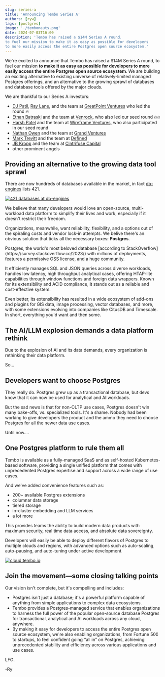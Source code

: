 ```yaml
---
slug: series-a
title: 'Announcing Tembo Series A'
authors: [ryw]
tags: [postgres]
image: './tembonauts.png'
date: 2024-07-03T16:00
description: 'Tembo has raised a $14M Series A round, 
to fuel our mission to make it as easy as possible for developers 
to more easily access the entire Postgres open source ecosystem.'
---
```


We're excited to announce that Tembo has raised a $14M Series A round, 
to fuel our mission **to make it as easy as possible for developers 
to more easily access the entire Postgres open source ecosystem**. We 
are building an exciting alternative to existing universe of 
relatively-limited managed Postgres offerings, and an alternative to the 
growing sprawl of databases and database tools offered by the major clouds.

We are thankful to our Series A investors:

* [DJ Patil](https://www.gpv.com/team/dj-patil), 
  [Ray Lane](https://www.gpv.com/team/ray-lane),
  and the team at [GreatPoint Ventures](https://www.gpv.com/) who led the round 🔥
* [Ethan Batraski](https://www.venrock.com/teammember/ethan-batraski/) 
  and the team at [Venrock](https://www.venrock.com/), who also led our seed round 🔥🔥
* [Harsh Patel](https://x.com/harsh1) and the team
  at [Wireframe Ventures](https://www.wireframevc.com/),
  who also participated in our seed round
* [Nathan Owen](https://grandvcp.com/team/member/1104)
  and the team at [Grand Ventures](https://grandvcp.com/)
* [Mark Trevitt](https://www.linkedin.com/in/marktrevitt)
  and the team at [Defined](https://www.definedvc.com/)
* [JB Kropp](https://www.linkedin.com/in/kropp/) 
  and the team at [Cintrifuse Capital](https://cintrifuse.com/)
* other prominent angels

## Providing an alternative to the growing data tool sprawl

There are now hundreds of databases available in the market, in fact
[db-engines](https://db-engines.com/en/ranking) lists 421.

[![421 databases at db-engines](./421-databases.png 'db-engines')](https://db-engines.com/en/ranking)

We believe that many developers would love an open-source, 
multi-workload data platform to simplify their lives and work, 
especially if it doesn't restrict their freedom.

Organizations, meanwhile, want reliability, flexibility, and a 
options out of the spiraling costs and vendor lock-in attempts. 
We belive there's an obvious solution that ticks all the necessary 
boxes: **Postgres**.

<Callout title="Postgres is the world's favorite database" variant='info'>
  Postgres, the world's most beloved database 
  [according to StackOverflow](https://survey.stackoverflow.co/2023/)
  with millions of deployments, 
  features a permissive OSS license, and a huge community. 
  
  It efficiently 
  manages SQL and JSON queries across diverse workloads, handles low 
  latency, high throughput analytical cases, offering HTAP-lite capabilities 
  through window functions and foreign data wrappers. Known for its 
  extensibility and ACID compliance, it stands out as a reliable and 
  cost-effective system.

  Even better, its extensibility has resulted in a wide ecosystem of 
  add-ons and plugins for GIS data, image processing, vector databases, 
  and more, with some extensions evolving into companies like CitusDB 
  and Timescale. In short, everything you'd want and then some.
</Callout>

## The AI/LLM explosion demands a data platform rethink

Due to the explosion of AI and its data demands,
every organization is rethinking their data platform.

So...

## Developers want to choose Postgres

They really do. Postgres grew up as a transactional database, but devs know that
it can now be used for analytical and AI workloads.

But the sad news is that for non-OLTP use cases, Postgres doesn't win many bake-offs,
vs. specialized tools. It's a shame. Nobody had been working to give developers the
product and the ammo they need to choose Postgres for all the newer data use cases.

Until now....

## One Postgres platform to rule them all

Tembo is available as a fully-managed SaaS and as self-hosted Kubernetes-based
software, providing a single unified platform that comes with unprecedented
Postgres expertise and support across a wide range of use cases.

And we've added convenience features such as:

-   200+ available Postgres extensions
-   columnar data storage
-   tiered storage
-   in-cluster embedding and LLM services
-   a lot more

This provides teams the ability to build modern data products with maximum security,
real time data access, and absolute data sovereignty.

Developers will easily be able to deploy different flavors of Postgres
to multiple clouds and regions, with advanced options such as auto-scaling,
auto-pausing, and auto-tuning under active development.

[![cloud.tembo.io](./tembo-ui.svg 'cloud.tembo.io select a stack')](https://cloud.tembo.io)

## Join the movement—some closing talking points

Our vision isn't complete, but it's compelling and includes:

-   Postgres isn't just a database; it's a powerful platform capable of anything
    from simple applications to complex data ecosystems.
-   Tembo provides a Postgres-managed service that enables organizations to
    harness the full power of the popular open-source database Postgres for
    transactional, analytical and AI workloads across any cloud, anywhere.
-   By making it easy for developers to access the entire Postgres open source
    ecosystem, we're also enabling organizations, from Fortune 500 to startups,
    to feel confident going “all in” on Postgres, achieving unprecedented stability
    and efficiency across various applications and use cases.

LFG.

-Ry
